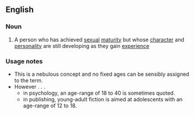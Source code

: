 ==English==

===Noun===
{{wikipedia}}
{{en-noun|head=[[young]] [[adult]]}}

# A person who has achieved [[sexual]] [[maturity]] but whose [[character]] and [[personality]] are still developing as they gain [[experience]]

===Usage notes===
*This is a nebulous concept and no fixed ages can be sensibly assigned to the term.
*However . . .
** in psychology, an age-range of 18 to 40 is sometimes quoted.
** in publishing, young-adult fiction is aimed at adolescents with an age-range of 12 to 18.